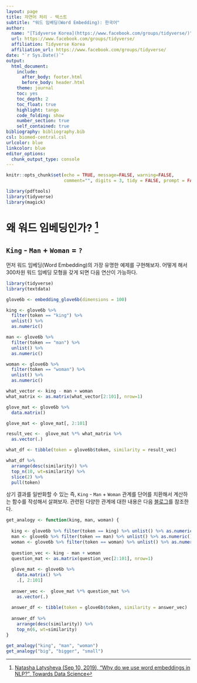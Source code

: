 ```yaml
---
layout: page
title: 자연어 처리 - 텍스트
subtitle: "워드 임베딩(Word Embedding): 한국어"
author:
  name: "[Tidyverse Korea](https://www.facebook.com/groups/tidyverse/)"
  url: https://www.facebook.com/groups/tidyverse/
  affiliation: Tidyverse Korea
  affiliation_url: https://www.facebook.com/groups/tidyverse/
date: "`r Sys.Date()`"
output:
  html_document: 
    include:
      after_body: footer.html
      before_body: header.html
    theme: journal
    toc: yes
    toc_depth: 2
    toc_float: true
    highlight: tango
    code_folding: show
    number_section: true
    self_contained: true
bibliography: bibliography.bib
csl: biomed-central.csl
urlcolor: blue
linkcolor: blue
editor_options: 
  chunk_output_type: console
---
```


```r
knitr::opts_chunk$set(echo = TRUE, message=FALSE, warning=FALSE,
                      comment="", digits = 3, tidy = FALSE, prompt = FALSE, fig.align = 'center')

library(pdftools)
library(tidyverse)
library(magick)

```


# 왜 워드 임베딩인가? [^why-word-embedding] {#why-word-embedding}

[^why-word-embedding]: [Natasha Latysheva (Sep 10, 2019), "Why do we use word embeddings in NLP?", Towards Data Science](https://towardsdatascience.com/why-do-we-use-embeddings-in-nlp-2f20e1b632d2)

## `King` - `Man` + `Woman` = `?` {#word-embeding-example}

먼저 워드 임베딩(Word Embedding)의 가장 유명한 예제를 구현해보자.
어떻게 해서 300차원 워드 임베딩 모형을 갖게 되면 다음 연산이 가능하다.

```r
library(tidyverse)
library(textdata)

glove6b <- embedding_glove6b(dimensions = 100)

king <- glove6b %>% 
  filter(token == "king") %>% 
  unlist() %>% 
  as.numeric()

man <- glove6b %>% 
  filter(token == "man") %>% 
  unlist() %>% 
  as.numeric()

woman <- glove6b %>% 
  filter(token == "woman") %>% 
  unlist() %>% 
  as.numeric()

what_vector <- king - man + woman
what_matrix <- as.matrix(what_vector[2:101], nrow=1)

glove_mat <- glove6b %>% 
  data.matrix()

glove_mat <- glove_mat[, 2:101]

result_vec <-  glove_mat %*% what_matrix %>% 
  as.vector(.)

what_df <- tibble(token = glove6b$token, similarity = result_vec)

what_df %>% 
  arrange(desc(similarity)) %>% 
  top_n(10, wt=similarity) %>% 
  slice(2) %>% 
  pull(token)
```

상기 결과를 일반화할 수 있는 즉, `King` - `Man` + `Woman` 관계를 단어를 치환해서 계산하는 함수를 작성해서 살펴보자. 관련된 다양한 관계에 대한 내용은 다음 [블로그](https://blog.acolyer.org/2016/04/21/the-amazing-power-of-word-vectors/)를 참조한다.

```r
get_analogy <- function(king, man, woman) {
  
  king <- glove6b %>% filter(token == king) %>% unlist() %>% as.numeric()
  man <- glove6b %>% filter(token == man) %>% unlist() %>% as.numeric()
  woman <- glove6b %>% filter(token == woman) %>% unlist() %>% as.numeric()
  
  question_vec <- king - man + woman
  question_mat <- as.matrix(question_vec[2:101], nrow=1)
  
  glove_mat <- glove6b %>% 
    data.matrix() %>% 
    .[, 2:101]
  
  answer_vec <-  glove_mat %*% question_mat %>% 
    as.vector(.)
  
  answer_df <- tibble(token = glove6b$token, similarity = answer_vec)
  
  answer_df %>% 
    arrange(desc(similarity)) %>% 
    top_n(6, wt=similarity)
}

get_analogy("king", "man", "woman")
get_analogy("big", "bigger", "small")
```

